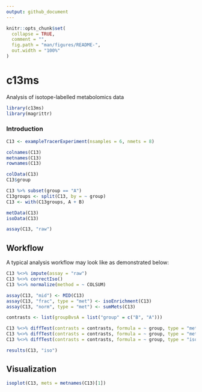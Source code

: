 ```yaml
---
output: github_document
---
```


<!-- README.md is generated from README.Rmd. Please edit that file -->

```r
knitr::opts_chunk$set(
  collapse = TRUE,
  comment = "",
  fig.path = "man/figures/README-",
  out.width = "100%"
)
```

# c13ms

<!-- badges: start -->
<!-- badges: end -->

Analysis of isotope-labelled metabolomics data


```r

library(c13ms)
library(magrittr)

```



### Introduction

```r

C13 <- exampleTracerExperiment(nsamples = 6, nmets = 8)

colnames(C13)
metnames(C13)
rownames(C13)

colData(C13)
C13$group

C13 %>% subset(group == "A")
C13groups <- split(C13, by = ~ group)
C13 <- with(C13groups, A + B)

metData(C13)
isoData(C13)

assay(C13, "raw")

```


## Workflow

A typical analysis workflow may look like as demonstrated below:

```r

C13 %<>% impute(assay = "raw")
C13 %<>% correctIso()
C13 %<>% normalize(method = ~ COLSUM)

assay(C13, "mid") <- MID(C13)
assay(C13, "frac", type = "met") <- isoEnrichment(C13)
assay(C13, "norm", type = "met") <- sumMets(C13)

contrasts <- list(groupBvsA = list("group" = c("B", "A")))

C13 %<>% diffTest(contrasts = contrasts, formula = ~ group, type = "met", method = "limma", assay = "norm")
C13 %<>% diffTest(contrasts = contrasts, formula = ~ group, type = "met", method = "beta", assay = "frac")
C13 %<>% diffTest(contrasts = contrasts, formula = ~ group, type = "iso", method = "beta", assay = "mid")

results(C13, "iso")

```


## Visualization

```r

isoplot(C13, mets = metnames(C13)[1])

```


